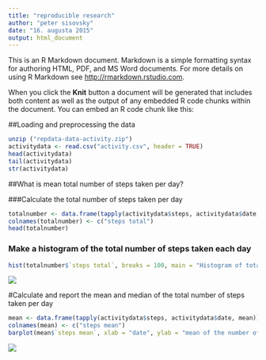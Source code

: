 ```yaml
---
title: "reproducible research"
author: "peter sisovsky"
date: "16. augusta 2015"
output: html_document
---
```


This is an R Markdown document. Markdown is a simple formatting syntax for authoring HTML, PDF, and MS Word documents. For more details on using R Markdown see <http://rmarkdown.rstudio.com>.

When you click the **Knit** button a document will be generated that includes both content as well as the output of any embedded R code chunks within the document. You can embed an R code chunk like this:

##Loading and preprocessing the data

```r
unzip ("repdata-data-activity.zip")
activitydata <- read.csv("activity.csv", header = TRUE)
head(activitydata)
tail(activitydata)
str(activitydata)
```

##What is mean total number of steps taken per day?

###Calculate the total number of steps taken per day

```r
totalnumber <- data.frame(tapply(activitydata$steps, activitydata$date, sum))
colnames(totalnumber) <- c("steps total")
head(totalnumber)
```

### Make a histogram of the total number of steps taken each day

```r
hist(totalnumber$`steps total`, breaks = 100, main = "Histogram of total number of steps per day", xlab = "total number of steps")
```
![](images/plot1.png?raw=true)

#Calculate and report the mean and median of the total number of steps taken per day

```r
mean <- data.frame(tapply(activitydata$steps, activitydata$date, mean))
colnames(mean) <- c("steps mean")
barplot(mean$`steps mean`, xlab = "date", ylab = "mean of the number of steps", main = "Mean of the total number of steps per day")
```
![](images/plot2.png?raw=true)




